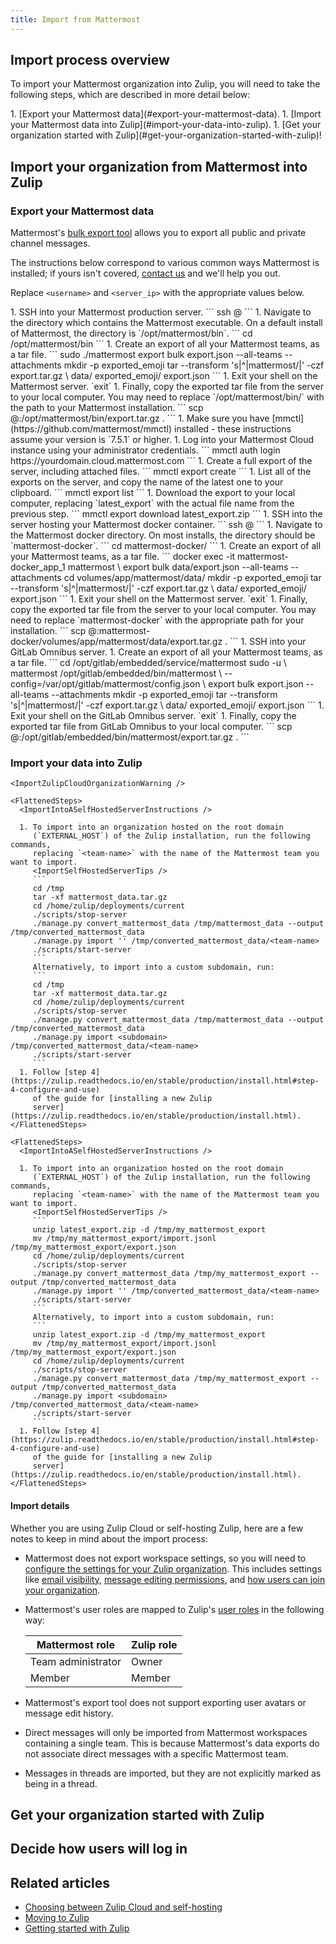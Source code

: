```yaml
---
title: Import from Mattermost
---
```



<ImportWorkspaceToZulip />

## Import process overview

To import your Mattermost organization into Zulip, you will need to take the
following steps, which are described in more detail below:

<Steps>
  1. [Export your Mattermost data](#export-your-mattermost-data).
  1. [Import your Mattermost data into Zulip](#import-your-data-into-zulip).
  1. [Get your organization started with Zulip](#get-your-organization-started-with-zulip)!
</Steps>

## Import your organization from Mattermost into Zulip

### Export your Mattermost data

Mattermost's [bulk export tool](https://docs.mattermost.com/manage/bulk-export-tool.html)
allows you to export all public and private channel messages.

The instructions below correspond to various common ways Mattermost is installed; if
yours isn't covered, [contact us](/help/contact-support) and we'll help you out.

Replace `<username>` and `<server_ip>` with the appropriate values below.

<Tabs>
  <TabItem label="Default installation">
    <Steps>
      1. SSH into your Mattermost production server.
         ```
         ssh <username>@<server_ip>
         ```
      1. Navigate to the directory which contains the Mattermost executable.
         On a default install of Mattermost, the directory is `/opt/mattermost/bin`.
         ```
         cd /opt/mattermost/bin
         ```
      1. Create an export of all your Mattermost teams, as a tar file.
         ```
         sudo ./mattermost export bulk export.json --all-teams --attachments
         mkdir -p exported_emoji
         tar --transform 's|^|mattermost/|' -czf export.tar.gz \
             data/ exported_emoji/ export.json
         ```
      1. Exit your shell on the Mattermost server.
         `exit`
      1. Finally, copy the exported tar file from the server to your local
         computer.  You may need to replace `/opt/mattermost/bin/` with the
         path to your Mattermost installation.
         ```
         scp <username>@<server_ip>:/opt/mattermost/bin/export.tar.gz .
         ```
    </Steps>
  </TabItem>

  <TabItem label="Cloud instance">
    <Steps>
      1. Make sure you have [mmctl](https://github.com/mattermost/mmctl) installed - these
         instructions assume your version is `7.5.1` or higher.
      1. Log into your Mattermost Cloud instance using your administrator credentials.
         ```
         mmctl auth login https://yourdomain.cloud.mattermost.com
         ```
      1. Create a full export of the server, including attached files.
         ```
         mmctl export create
         ```
      1. List all of the exports on the server, and copy the name of the
         latest one to your clipboard.
         ```
         mmctl export list
         ```
      1. Download the export to your local computer, replacing
         `latest_export` with the actual file name from the previous step.
         ```
         mmctl export download latest_export.zip
         ```
    </Steps>
  </TabItem>

  <TabItem label="Docker">
    <Steps>
      1. SSH into the server hosting your Mattermost docker container.
         ```
         ssh <username>@<server_ip>
         ```
      1. Navigate to the Mattermost docker directory. On most installs, the
         directory should be `mattermost-docker`.
         ```
         cd mattermost-docker/
         ```
      1. Create an export of all your Mattermost teams, as a tar file.
         ```
         docker exec -it mattermost-docker_app_1 mattermost \
             export bulk data/export.json --all-teams --attachments
         cd volumes/app/mattermost/data/
         mkdir -p exported_emoji
         tar --transform 's|^|mattermost/|' -czf export.tar.gz \
             data/ exported_emoji/ export.json
         ```
      1. Exit your shell on the Mattermost server.
         `exit`
      1. Finally, copy the exported tar file from the server to your local
         computer. You may need to replace `mattermost-docker` with the
         appropriate path for your installation.
         ```
         scp <username>@<server_ip>:mattermost-docker/volumes/app/mattermost/data/export.tar.gz .
         ```
    </Steps>
  </TabItem>

  <TabItem label="GitLab Omnibus">
    <Steps>
      1. SSH into your GitLab Omnibus server.
      1. Create an export of all your Mattermost teams, as a tar file.
         ```
         cd /opt/gitlab/embedded/service/mattermost
         sudo -u \
             mattermost /opt/gitlab/embedded/bin/mattermost \
             --config=/var/opt/gitlab/mattermost/config.json \
             export bulk export.json --all-teams --attachments
         mkdir -p exported_emoji
         tar --transform 's|^|mattermost/|' -czf export.tar.gz \
             data/ exported_emoji/ export.json
         ```
      1. Exit your shell on the GitLab Omnibus server.
         `exit`
      1. Finally, copy the exported tar file from GitLab Omnibus to your local computer.
         ```
         scp <username>@<server_ip>:/opt/gitlab/embedded/bin/mattermost/export.tar.gz .
         ```
    </Steps>
  </TabItem>
</Tabs>

### Import your data into Zulip

<ImportYourDataIntoZulip />

<Tabs>
  <TabItem label="Zulip Cloud">
    <ImportIntoAZulipCloudOrganization />

    <ImportZulipCloudOrganizationWarning />
  </TabItem>

  <TabItem label="Self hosting">
    <ImportIntoASelfHostedServerDescription />

    <FlattenedSteps>
      <ImportIntoASelfHostedServerInstructions />

      1. To import into an organization hosted on the root domain
         (`EXTERNAL_HOST`) of the Zulip installation, run the following commands,
         replacing `<team-name>` with the name of the Mattermost team you want to import.
         <ImportSelfHostedServerTips />
         ```
         cd /tmp
         tar -xf mattermost_data.tar.gz
         cd /home/zulip/deployments/current
         ./scripts/stop-server
         ./manage.py convert_mattermost_data /tmp/mattermost_data --output /tmp/converted_mattermost_data
         ./manage.py import '' /tmp/converted_mattermost_data/<team-name>
         ./scripts/start-server
         ```
         Alternatively, to import into a custom subdomain, run:
         ```
         cd /tmp
         tar -xf mattermost_data.tar.gz
         cd /home/zulip/deployments/current
         ./scripts/stop-server
         ./manage.py convert_mattermost_data /tmp/mattermost_data --output /tmp/converted_mattermost_data
         ./manage.py import <subdomain> /tmp/converted_mattermost_data/<team-name>
         ./scripts/start-server
         ```
      1. Follow [step 4](https://zulip.readthedocs.io/en/stable/production/install.html#step-4-configure-and-use)
         of the guide for [installing a new Zulip
         server](https://zulip.readthedocs.io/en/stable/production/install.html).
    </FlattenedSteps>
  </TabItem>

  <TabItem label="Self hosting (cloud export)">
    <ImportIntoASelfHostedServerDescription />

    <FlattenedSteps>
      <ImportIntoASelfHostedServerInstructions />

      1. To import into an organization hosted on the root domain
         (`EXTERNAL_HOST`) of the Zulip installation, run the following commands,
         replacing `<team-name>` with the name of the Mattermost team you want to import.
         <ImportSelfHostedServerTips />
         ```
         unzip latest_export.zip -d /tmp/my_mattermost_export
         mv /tmp/my_mattermost_export/import.jsonl /tmp/my_mattermost_export/export.json
         cd /home/zulip/deployments/current
         ./scripts/stop-server
         ./manage.py convert_mattermost_data /tmp/my_mattermost_export --output /tmp/converted_mattermost_data
         ./manage.py import '' /tmp/converted_mattermost_data/<team-name>
         ./scripts/start-server
         ```
         Alternatively, to import into a custom subdomain, run:
         ```
         unzip latest_export.zip -d /tmp/my_mattermost_export
         mv /tmp/my_mattermost_export/import.jsonl /tmp/my_mattermost_export/export.json
         cd /home/zulip/deployments/current
         ./scripts/stop-server
         ./manage.py convert_mattermost_data /tmp/my_mattermost_export --output /tmp/converted_mattermost_data
         ./manage.py import <subdomain> /tmp/converted_mattermost_data/<team-name>
         ./scripts/start-server
         ```
      1. Follow [step 4](https://zulip.readthedocs.io/en/stable/production/install.html#step-4-configure-and-use)
         of the guide for [installing a new Zulip
         server](https://zulip.readthedocs.io/en/stable/production/install.html).
    </FlattenedSteps>
  </TabItem>
</Tabs>

#### Import details

Whether you are using Zulip Cloud or self-hosting Zulip, here are a few notes to
keep in mind about the import process:

* Mattermost does not export workspace settings, so you will need to [configure
  the settings for your Zulip organization](/help/customize-organization-settings).
  This includes settings like [email
  visibility](/help/configure-email-visibility),
  [message editing permissions](/help/restrict-message-editing-and-deletion),
  and [how users can join your organization](/help/restrict-account-creation).

* Mattermost's user roles are mapped to Zulip's [user
  roles](/help/user-roles) in the following way:

  | Mattermost role         | Zulip role    |
  |-------------------------|---------------|
  | Team administrator      | Owner         |
  | Member                  | Member        |

* Mattermost's export tool does not support exporting user avatars or message
  edit history.

* Direct messages will only be imported from Mattermost workspaces containing
  a single team. This is because Mattermost's data exports do not associate
  direct messages with a specific Mattermost team.

* Messages in threads are imported, but they are not explicitly marked as
  being in a thread.

## Get your organization started with Zulip

<ImportGetYourOrganizationStarted />

## Decide how users will log in

<ImportHowUsersWillLogIn />

## Related articles

* [Choosing between Zulip Cloud and self-hosting](/help/zulip-cloud-or-self-hosting)
* [Moving to Zulip](/help/moving-to-zulip)
* [Getting started with Zulip](/help/getting-started-with-zulip)
